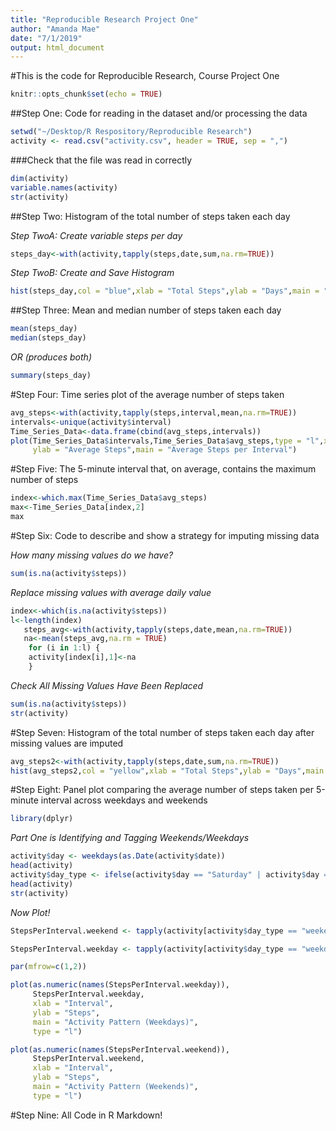 ```yaml
---
title: "Reproducible Research Project One"
author: "Amanda Mae"
date: "7/1/2019"
output: html_document
---
```

#This is the code for Reproducible Research, Course Project One

```r
knitr::opts_chunk$set(echo = TRUE)
```

##Step One: Code for reading in the dataset and/or processing the data

```r
setwd("~/Desktop/R Respository/Reproducible Research")
activity <- read.csv("activity.csv", header = TRUE, sep = ",")
```

###Check that the file was read in correctly

```r
dim(activity)
variable.names(activity)
str(activity)
```

##Step Two: Histogram of the total number of steps taken each day

*Step TwoA: Create variable steps per day*

```r
steps_day<-with(activity,tapply(steps,date,sum,na.rm=TRUE))
```

*Step TwoB: Create and Save Histogram*

```r
hist(steps_day,col = "blue",xlab = "Total Steps",ylab = "Days",main = "Frequency of Total Number of Steps per Day")
```



##Step Three: Mean and median number of steps taken each day

```r
mean(steps_day)
median(steps_day)
```

*OR (produces both)*


```r
summary(steps_day)
```


#Step Four: Time series plot of the average number of steps taken

```r
avg_steps<-with(activity,tapply(steps,interval,mean,na.rm=TRUE))
intervals<-unique(activity$interval)
Time_Series_Data<-data.frame(cbind(avg_steps,intervals))
plot(Time_Series_Data$intervals,Time_Series_Data$avg_steps,type = "l",xlab = "Intervals", 
     ylab = "Average Steps",main = "Average Steps per Interval")
```

#Step Five: The 5-minute interval that, on average, contains the maximum number of steps

```r
index<-which.max(Time_Series_Data$avg_steps)
max<-Time_Series_Data[index,2]
max
```


#Step Six: Code to describe and show a strategy for imputing missing data

*How many missing values do we have?*
```r
sum(is.na(activity$steps))
```
*Replace missing values with average daily value*
```r
index<-which(is.na(activity$steps))
l<-length(index)
   steps_avg<-with(activity,tapply(steps,date,mean,na.rm=TRUE))
   na<-mean(steps_avg,na.rm = TRUE)
    for (i in 1:l) {
    activity[index[i],1]<-na
    }
```

*Check All Missing Values Have Been Replaced*
```r
sum(is.na(activity$steps))
str(activity)
```


#Step Seven: Histogram of the total number of steps taken each day after missing values are imputed

```r
avg_steps2<-with(activity,tapply(steps,date,sum,na.rm=TRUE))
hist(avg_steps2,col = "yellow",xlab = "Total Steps",ylab = "Days",main = "Frequency of Total Number of Steps per Day")
```


#Step Eight: Panel plot comparing the average number of steps taken per 5-minute interval across weekdays and weekends

```r
library(dplyr)
```

*Part One is Identifying and Tagging Weekends/Weekdays*

```r
activity$day <- weekdays(as.Date(activity$date))
head(activity)
activity$day_type <- ifelse(activity$day == "Saturday" | activity$day == "Sunday", "weekend", "weekday")
head(activity)
str(activity)
```

*Now Plot!*
```r
StepsPerInterval.weekend <- tapply(activity[activity$day_type == "weekend" ,]$steps, activity[activity$day_type == "weekend" ,]$interval, mean, na.rm = TRUE)

StepsPerInterval.weekday <- tapply(activity[activity$day_type == "weekday" ,]$steps, activity[activity$day_type == "weekday" ,]$interval, mean, na.rm = TRUE)

par(mfrow=c(1,2))

plot(as.numeric(names(StepsPerInterval.weekday)), 
     StepsPerInterval.weekday, 
     xlab = "Interval", 
     ylab = "Steps", 
     main = "Activity Pattern (Weekdays)", 
     type = "l")

plot(as.numeric(names(StepsPerInterval.weekend)), 
     StepsPerInterval.weekend, 
     xlab = "Interval", 
     ylab = "Steps", 
     main = "Activity Pattern (Weekends)", 
     type = "l")
```

#Step Nine: All Code in R Markdown!